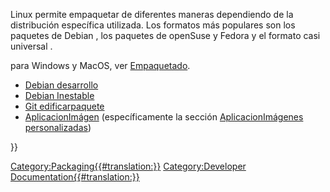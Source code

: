 <languages/>

Linux permite empaquetar de diferentes maneras dependiendo de la distribución específica utilizada. Los formatos más populares son los paquetes de Debian {{incode|.deb}}, los paquetes de openSuse y Fedora {{incode|.rpm}} y el formato casi universal {{incode|.AppImage}}.

{{Emphasis|Nota:}} para Windows y MacOS, ver [[Packaging/es|Empaquetado]].

* [[Debian_development/es|Debian desarrollo]]
* [[Debian_Unstable/es|Debian Inestable]]
* [[Git_buildpackage/es|Git edificarpaquete]]
* [[AppImage/es|AplicacionImágen]] (específicamente la sección [[AppImage/es#AplicacionImágenes personalizadas|AplicacionImágenes personalizadas]])

{{Userdocnavi{{#translation:}}}}
[[Category:Packaging{{#translation:}}]]
[[Category:Developer Documentation{{#translation:}}]]